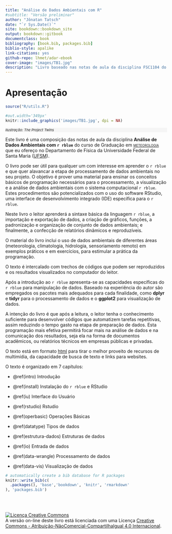```yaml
--- 
title: "Análise de Dados Ambientais com R"
#subtitle: "Versão preliminar"
author: "Jônatan Tatsch"
date: "`r Sys.Date()`"
site: bookdown::bookdown_site
output: bookdown::gitbook
documentclass: book
bibliography: [book.bib, packages.bib]
biblio-style: apalike
link-citations: yes
github-repo: lhmet/adar-ebook
cover-image: "images/TB1.jpg"
description: "Livro baseado nas notas de aula da disciplina FSC1104 do curso de graduação em Meteorologia da UFSM."
---
```


# Apresentação {-} 

```r
source("R/utils.R")
```


```r
#out.width='349px'
knitr::include_graphics('images/TB1.jpg', dpi = NA)
```

<p style="font-size: 11px; font-style: italic; background: whitesmoke; text-align="right"; color: gray; line-height: 12px;width: 650px;">Ilustração: The Project Twins</p> 

<!---
```r
knitr::include_graphics('images/TB1.jpg')
```
--->



<!-- <img src="images/TB1.jpg" style="position:absolute;top:200px;height:300px;align:center;" /> -->



Este livro é uma composição das notas de aula da disciplina
**Análise de Dados Ambientais com `r rblue`** do curso de Graduação em [<span style="font-variant:small-caps;">meteorologia</span>](http://w3.ufsm.br/meteorologia/) que eu ofereço no Departamento de Física da Universidade Federal de Santa Maria ([UFSM](http://site.ufsm.br/)). 

O livro pode ser útil para qualquer um com interesse em aprender o `r rblue` e que quer alavancar a etapa de processamento de dados ambientais no seu projeto. O objetivo é prover uma material para ensinar os conceitos básicos de programação necessários para o processamento, a visualização e a análise de dados ambientais com o sistema computacional `r rblue`. Estes procedimentos são potencializados com o uso do software RStudio, uma interface de desenvolvimento integrado (IDE) específica para o `r rblue`.

Neste livro o leitor aprenderá a sintaxe básica da linguagem `r rblue`, a importação e exportação de dados, a criação de gráficos, funções, a padronização e organização de conjunto de dados ambientais; e finalmente, a confecção de relatórios dinâmicos e reproduzíveis.

O material do livro inclui o uso de dados ambientais de diferentes áreas (meteorologia, climatologia, hidrologia, sensoriamento remoto) em exemplos práticos e em exercícios, para estimular a prática da programação. 

O texto é intercalado com trechos de códigos que podem ser reproduzidos e os resultados visualizados no computador do leitor. 

Após a introdução ao `r rblue` apresenta-se as capacidades específicas do `r rblue` para manipulação de dados. Baseado na experiência do autor são empregados os pacotes mais adequados para cada finalidade, como **dplyr** e **tidyr** para o processamento de dados e o **ggplot2** para visualização de dados.

A intenção do livro é que após a leitura, o leitor tenha o conhecimento suficiente para desenvolver códigos que automatizem tarefas repetitivas, assim reduzindo o tempo gasto na etapa de preparação de dados. Esta programação mais efetiva permitirá focar mais na análise de dados e na comunicação dos resultados, seja ela na forma de documentos acadêmicos, ou relatórios técnicos em empresas públicas e privadas.

O texto está em formato [html](https://pt.wikipedia.org/wiki/HTML) para tirar o melhor proveito de recursos de multimídia, da capacidade de busca de texto e links para websites. 

O texto é organizado em 7 capítulos:

- \@ref(intro) Introdução

- \@ref(install) Instalação do `r rblue` e RStudio

- \@ref(iu) Interface do Usuário

- \@ref(rstudio) Rstudio

- \@ref(operbasic) Operações Básicas

- \@ref(datatype) Tipos de dados

- \@ref(estrutura-dados) Estruturas de dados

- \@ref(io) Entrada de dados

- \@ref(data-wrangle) Processamento de dados

- \@ref(data-vis) Visualização de dados


<!-- 
# estrutura de conteúdo de livro ideal
# para balancear R básico e tidyverse
https://dzchilds.github.io/eda-for-bio/
https://github.com/lhmet-forks/eda-for-bio
https://tavareshugo.github.io/r-eda-gapminder/
-->




<!-- - AUTOMAÇÂO COM R  - PROCESS AUTOMATION WITH R
https://datacarpentry.org/rr-automation/ 

# The Automation of GitHub Processes in RStudio
https://rpubs.com/chrimaho/GitHubAutomation

https://towardsdatascience.com/automate-your-repetitive-reports-5ee60a53bda2

https://stackoverflow.com/questions/10204483/i-want-to-run-a-r-code-at-a-specific-time

https://stat545.com/automation-overview.html

https://towardsdatascience.com/how-to-build-an-automated-trading-system-using-r-34892b6d3320

https://nextjournal.com/eda/automated-eda

https://www.r-bloggers.com/how-to-create-automated-analysis-using-r/


https://medium.com/airbnb-engineering/using-googlesheets-and-mailr-packages-in-r-to-automate-reporting-c09579e0377f
-->


```r
# automatically create a bib database for R packages
knitr::write_bib(c(
  .packages(), 'base','bookdown', 'knitr', 'rmarkdown'
), 'packages.bib')
```

<br/>
<br/>


<a rel="license" href="http://creativecommons.org/licenses/by-nc-sa/4.0/"><img alt="Licença Creative Commons" style="border-width:0" src="https://i.creativecommons.org/l/by-nc-sa/4.0/88x31.png" /></a><br />A versão on-line deste livro está licenciada com uma Licença <a rel="license" href="http://creativecommons.org/licenses/by-nc-sa/4.0/">Creative Commons - Atribuição-NãoComercial-CompartilhaIgual 4.0 Internacional</a>.
